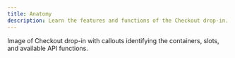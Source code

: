 ```yaml
---
title: Anatomy
description: Learn the features and functions of the Checkout drop-in.
---
```


Image of Checkout drop-in with callouts identifying the containers, slots, and available API functions.
